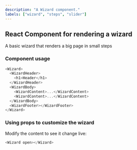 ```yaml
---
description: "A Wizard component."
labels: ["wizard", "steps", "slider"]
---
```



## React Component for rendering a wizard

A basic wizard that renders a big page in small steps

### Component usage

```js
<Wizard>
  <WizardHeader>
    <h1>Header</h1>
  </WizardHeader>
  <WizardBody>
    <WizardContent>...</WizardContent>
    <WizardContent>...</WizardContent>
  </WizardBody>
  <WizardFooter></WizardFooter>
</Wizard>
```

### Using props to customize the wizard

Modify the content to see it change live:

```js live
<Wizard open></Wizard>
```
